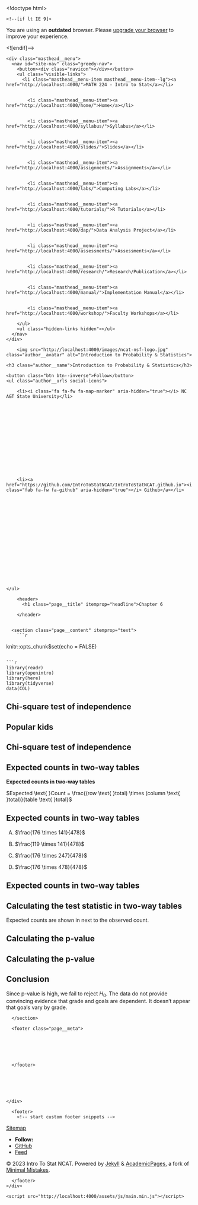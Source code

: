 

<!doctype html>
<html lang="en" class="no-js">
  <head>
    

<meta charset="utf-8">



<!-- begin SEO -->









<title>Chapter 6   MATH 224 - Intro to Stat</title>







<meta property="og:locale" content="en-US">
<meta property="og:site_name" content="MATH 224 - Intro to Stat">
<meta property="og:title" content="Chapter 6">


  <link rel="canonical" href="http://localhost:4000/files/Slides/PDFSlides/Chapter%206/Section%206.4%20Chi%20Square%20Test%20of%20Independence/Section6.4-ChiSquareTestOfIndependence.rmd">
  <meta property="og:url" content="http://localhost:4000/files/Slides/PDFSlides/Chapter%206/Section%206.4%20Chi%20Square%20Test%20of%20Independence/Section6.4-ChiSquareTestOfIndependence.rmd">







  

  












  <script type="application/ld+json">
    {
      "@context" : "http://schema.org",
      "@type" : "Person",
      "name" : "Intro To Stat NCAT",
      "url" : "http://localhost:4000",
      "sameAs" : null
    }
  </script>






<!-- end SEO -->


<link href="http://localhost:4000/feed.xml" type="application/atom+xml" rel="alternate" title="MATH 224 - Intro to Stat Feed">

<!-- http://t.co/dKP3o1e -->
<meta name="HandheldFriendly" content="True">
<meta name="MobileOptimized" content="320">
<meta name="viewport" content="width=device-width, initial-scale=1.0">

<script>
  document.documentElement.className = document.documentElement.className.replace(/\bno-js\b/g, '') + ' js ';
</script>

<!-- For all browsers -->
<link rel="stylesheet" href="http://localhost:4000/assets/css/main.css">

<meta http-equiv="cleartype" content="on">
    

<!-- start custom head snippets -->

<link rel="apple-touch-icon" sizes="57x57" href="http://localhost:4000/images/apple-touch-icon-57x57.png?v=M44lzPylqQ">
<link rel="apple-touch-icon" sizes="60x60" href="http://localhost:4000/images/apple-touch-icon-60x60.png?v=M44lzPylqQ">
<link rel="apple-touch-icon" sizes="72x72" href="http://localhost:4000/images/apple-touch-icon-72x72.png?v=M44lzPylqQ">
<link rel="apple-touch-icon" sizes="76x76" href="http://localhost:4000/images/apple-touch-icon-76x76.png?v=M44lzPylqQ">
<link rel="apple-touch-icon" sizes="114x114" href="http://localhost:4000/images/apple-touch-icon-114x114.png?v=M44lzPylqQ">
<link rel="apple-touch-icon" sizes="120x120" href="http://localhost:4000/images/apple-touch-icon-120x120.png?v=M44lzPylqQ">
<link rel="apple-touch-icon" sizes="144x144" href="http://localhost:4000/images/apple-touch-icon-144x144.png?v=M44lzPylqQ">
<link rel="apple-touch-icon" sizes="152x152" href="http://localhost:4000/images/apple-touch-icon-152x152.png?v=M44lzPylqQ">
<link rel="apple-touch-icon" sizes="180x180" href="http://localhost:4000/images/apple-touch-icon-180x180.png?v=M44lzPylqQ">
<link rel="icon" type="image/png" href="http://localhost:4000/images/favicon-32x32.png?v=M44lzPylqQ" sizes="32x32">
<link rel="icon" type="image/png" href="http://localhost:4000/images/android-chrome-192x192.png?v=M44lzPylqQ" sizes="192x192">
<link rel="icon" type="image/png" href="http://localhost:4000/images/favicon-96x96.png?v=M44lzPylqQ" sizes="96x96">
<link rel="icon" type="image/png" href="http://localhost:4000/images/favicon-16x16.png?v=M44lzPylqQ" sizes="16x16">
<link rel="manifest" href="http://localhost:4000/images/manifest.json?v=M44lzPylqQ">
<link rel="mask-icon" href="http://localhost:4000/images/safari-pinned-tab.svg?v=M44lzPylqQ" color="#000000">
<link rel="shortcut icon" href="/images/favicon.ico?v=M44lzPylqQ">
<meta name="msapplication-TileColor" content="#000000">
<meta name="msapplication-TileImage" content="http://localhost:4000/images/mstile-144x144.png?v=M44lzPylqQ">
<meta name="msapplication-config" content="http://localhost:4000/images/browserconfig.xml?v=M44lzPylqQ">
<meta name="theme-color" content="#ffffff">
<link rel="stylesheet" href="http://localhost:4000/assets/css/academicons.css"/>

<script type="text/x-mathjax-config"> MathJax.Hub.Config({ TeX: { equationNumbers: { autoNumber: "all" } } }); </script>
<script type="text/x-mathjax-config">
  MathJax.Hub.Config({
    tex2jax: {
      inlineMath: [ ['$','$'], ["\\(","\\)"] ],
      processEscapes: true
    }
  });
</script>
<script src='https://cdnjs.cloudflare.com/ajax/libs/mathjax/2.7.4/latest.js?config=TeX-MML-AM_CHTML' async></script>

<!-- end custom head snippets -->

  </head>

  <body>

    <!--[if lt IE 9]>
<div class="notice--danger align-center" style="margin: 0;">You are using an <strong>outdated</strong> browser. Please <a href="http://browsehappy.com/">upgrade your browser</a> to improve your experience.</div>
<![endif]-->
    

<div class="masthead">
  <div class="masthead__inner-wrap">
    <div class="masthead__menu">
      <nav id="site-nav" class="greedy-nav">
        <button><div class="navicon"></div></button>
        <ul class="visible-links">
          <li class="masthead__menu-item masthead__menu-item--lg"><a href="http://localhost:4000/">MATH 224 - Intro to Stat</a></li>
          
            
            <li class="masthead__menu-item"><a href="http://localhost:4000/home/">Home</a></li>
          
            
            <li class="masthead__menu-item"><a href="http://localhost:4000/syllabus/">Syllabus</a></li>
          
            
            <li class="masthead__menu-item"><a href="http://localhost:4000/slides/">Slides</a></li>
          
            
            <li class="masthead__menu-item"><a href="http://localhost:4000/assignments/">Assignments</a></li>
          
            
            <li class="masthead__menu-item"><a href="http://localhost:4000/labs/">Computing Labs</a></li>
          
            
            <li class="masthead__menu-item"><a href="http://localhost:4000/tutorials/">R Tutorials</a></li>
          
            
            <li class="masthead__menu-item"><a href="http://localhost:4000/dap/">Data Analysis Project</a></li>
          
            
            <li class="masthead__menu-item"><a href="http://localhost:4000/assessments/">Assessments</a></li>
          
            
            <li class="masthead__menu-item"><a href="http://localhost:4000/research/">Research/Publication</a></li>
          
            
            <li class="masthead__menu-item"><a href="http://localhost:4000/manual/">Implementation Manual</a></li>
          
            
            <li class="masthead__menu-item"><a href="http://localhost:4000/workshop/">Faculty Workshops</a></li>
          
        </ul>
        <ul class="hidden-links hidden"></ul>
      </nav>
    </div>
  </div>
</div>

    





<div id="main" role="main">
  


  <div class="sidebar sticky">
  



<div itemscope itemtype="http://schema.org/Person">

  <div class="author__avatar">
    
    	<img src="http://localhost:4000/images/ncat-nsf-logo.jpg" class="author__avatar" alt="Introduction to Probability & Statistics">
    
  </div>

  <div class="author__content">
    <h3 class="author__name">Introduction to Probability & Statistics</h3>
    
  </div>

  <div class="author__urls-wrapper">
    <button class="btn btn--inverse">Follow</button>
    <ul class="author__urls social-icons">
      
        <li><i class="fa fa-fw fa-map-marker" aria-hidden="true"></i> NC A&T State University</li>
      
      
      
      
      
       
      
      
      
      
      
      
      
      
      
        <li><a href="https://github.com/IntroToStatNCAT/IntroToStatNCAT.github.io"><i class="fab fa-fw fa-github" aria-hidden="true"></i> Github</a></li>
      
      
      
      
      
      
      
      
      
      
      
      
      
      
      
      
      
      
    </ul>
  </div>
</div>

  
  </div>


  <article class="page" itemscope itemtype="http://schema.org/CreativeWork">
    <meta itemprop="headline" content="Chapter 6">
    
    
    

    <div class="page__inner-wrap">
      
        <header>
          <h1 class="page__title" itemprop="headline">Chapter 6
</h1>
          
        
        
        
        
             
        
    
        </header>
      

      <section class="page__content" itemprop="text">
        ```r
knitr::opts_chunk$set(echo = FALSE)
```

```r
library(readr)
library(openintro)
library(here)
library(tidyverse)
data(COL)
```


# Chi-square test of independence

## Popular kids

\alert{In the dataset \texttt{popular}, students in grades 4-6 were asked whether good grades, athletic ability, or popularity was most important to them. A two-way table separating the students by grade and by choice of most important factor is shown below. Do these data provide evidence to suggest that goals vary by grade?}

\begin{multicols}{2}

\begin{table}[]
\begin{tabular}{rrrr}
\hline
    & Grades & Popular & Sports \\ \hline
$4^{th}$ & 63     & 31      & 25     \\
$5^{th}$ & 88     & 55      & 33     \\
$6^{th}$ & 96     & 55      & 32     \\ \hline
\end{tabular}
\end{table}

\columnbreak

\includegraphics[width=1\columnwidth]{popular_mosaic.pdf}

\end{multicols}


## Chi-square test of independence

\begin{itemize}
\item The hypotheses are:
\begin{itemize}
\item[$H_0$:] Grade and goals are independent. Goals do not vary by grade.
\item[$H_A$:] Grade and goals are dependent. Goals vary by grade.
\end{itemize}

\pause

\item The test statistic is calculated as
\[ \chi^2_{df} = \sum_{i = 1}^{k} \frac{(O - E)^2}{E} \quad \text{ where } \quad df = (R - 1) \times (C - 1), \]
where $k$ is the number of cells, $R$ is the number of rows, and $C$ is the number of columns.

\noindent\rule{4cm}{0.4pt}

\alert{Note:} We calculate $df$ differently for one-way and two-way tables.

\pause

\item The p-value is the area under the $\chi^2_{df}$ curve, above the calculated test statistic.

\end{itemize}


## Expected counts in two-way tables

**Expected counts in two-way tables**

$Expected \text{ }Count = \frac{(row \text{ }total) \times (column \text{ }total)}{table \text{ }total}$

\pause

\begin{table}[]
\begin{tabular}{rrrr|r}
\hline
    & Grades & Popular & Sports & Total\\ \hline
$4^{th}$ & \textcolor{red}{63}     & \textcolor{blue}{31}      & 25 & 119    \\
$5^{th}$ & 88     & 55      & 33 & 176     \\
$6^{th}$ & 96     & 55      & 32 & 183     \\ \hline
Total	& 247	& 141	& 90	& 478 \\
\end{tabular}
\end{table}


\pause

\textcolor{red}{$E_{row~1, col~1} = \frac{119 \times 247}{478} = 61$}

\pause

\textcolor{blue}{$E_{row~1, col~2} = \frac{119 \times 141}{478} = 35$}

## Expected counts in two-way tables

\alert{What is the expected count for the highlighted cell?}

\begin{table}[]
\begin{tabular}{rrrr|r}
\hline
    & Grades & Popular & Sports & Total\\ \hline
$4^{th}$ & 63     & 31      & 25 & 119    \\
$5^{th}$ & 88     & \textcolor{red}{55}      & 33 & 176     \\
$6^{th}$ & 96     & 55      & 32 & 183     \\ \hline
Total	& 247	& 141	& 90	& 478 \\
\end{tabular}
\end{table}

A) $\frac{176 \times 141}{478}$

B) $\frac{119 \times 141}{478}$

C) $\frac{176 \times 247}{478}$

D) $\frac{176 \times 478}{478}$

## Expected counts in two-way tables

\alert{What is the expected count for the highlighted cell?}

\begin{table}[]
\begin{tabular}{rrrr|r}
\hline
    & Grades & Popular & Sports & Total\\ \hline
$4^{th}$ & 63     & 31      & 25 & 119    \\
$5^{th}$ & 88     & \textcolor{red}{55}      & 33 & 176     \\
$6^{th}$ & 96     & 55      & 32 & 183     \\ \hline
Total	& 247	& 141	& 90	& 478 \\
\end{tabular}
\end{table}

\begin{multicols}{2}

A) \textcolor{red}{$\frac{176 \times 141}{478}$}

B) $\frac{119 \times 141}{478}$

C) $\frac{176 \times 247}{478}$

D) $\frac{176 \times 478}{478}$

\columnbreak

\large\alert{\rightarrow 52}

\normalsize\alert{more than expected \# of 5th graders have a goal of being popular}

\end{multicols}


## Calculating the test statistic in two-way tables

Expected counts are shown in \textcolor{blue}{blue} next to the observed count.

\begin{center}
\begin{tabular}{rrrr|r}
  \hline
 & Grades & Popular & Sports	& Total \\ 
  \hline
$4^{th}$ 	&  63 \textcolor{blue}{61} &  31 \textcolor{blue}{35} &  25 \textcolor{blue}{23}	&119 \\ 
$5^{th}$ 	&  88 \textcolor{blue}{91} &  55 \textcolor{blue}{52} &  33 \textcolor{blue}{33}	& 176 \\ 
$6^{th}$	&  96 \textcolor{blue}{95} &  55 \textcolor{blue}{54} &  32 \textcolor{blue}{34}	& 183 \\ 
   \hline
Total	& 247	& 141	& 90	& 478 \\
\end{tabular}
\end{center}

\vspace{0.5cm}

\pause

\begin{eqnarray*} 
\chi^2 &=& \sum \frac{(63 - 61)^2}{61} + \frac{(31 - 35)^2}{35} + \cdots + \frac{(32 - 34)^2}{34} = 1.3121 \\
\pause
df &=& (R - 1) \times (C - 1) = (3 - 1) \times (3 - 1) = 2 \times 2 = 4 
\end{eqnarray*}


## Calculating the p-value

\alert{Which of the following is the correct p-value for this hypothesis test?}

\centering{\textcolor{red}{$\chi^2=1.3121 \qquad df = 4$}}

\begin{multicols}{2}

```r
chiTail <- function(df, U, showdf = TRUE, axes = TRUE){
	par(mar=c(2, 1, 1, 1), mgp=c(2.1, 0.8, 0), las=1)
	
	sd <- sqrt(2*df)
	xmax <- max(df + 4.000102*sd,U+2)
	x <- seq(0, xmax, 0.05)
	y <- dchisq(x, df)
	plot(x, y, type='l', axes=FALSE)

	if(axes == TRUE){
		abline(h=0)
		axis(1, at=c(0,U,xmax+3), label = c(0,U,NA), cex.axis = 3)		
	}
	if(axes == FALSE){
		lines(c(0,xmax), c(0,0))
	}
	
	if(showdf == TRUE){
		text(x = 0.8*xmax, y = 0.5*max(y), paste("df =",df), cex = 3)	
	}	
	
	these <- which(x > U)
	X <- x[c(these[1], these, rev(these)[1])]
	Y <- c(0, y[these], 0)
	polygon(X, Y, col='#569BBD')
}

chiTail(df = 4, U = 1.3121)
axis(1, at = 2.5, label = "1.3121", tick = FALSE, cex.axis = 3)
```

\columnbreak

\raggedright
A) More than 0.3

B) Between 0.3 and 0.2

C) Between 0.2 and 0.1

D) Between 0.1 and 0.05

E) Less than 0.001

\end{multicols}


## Calculating the p-value

\alert{Which of the following is the correct p-value for this hypothesis test?}

\centering{\textcolor{red}{$\chi^2=1.3121 \qquad df = 4$}}

\begin{multicols}{2}

```r
chiTail(df = 4, U = 1.3121)
axis(1, at = 2.5, label = "1.3121", tick = FALSE, cex.axis = 3)
```

\columnbreak

\raggedright
A) **More than 0.3**

B) Between 0.3 and 0.2

C) Between 0.2 and 0.1

D) Between 0.1 and 0.05

E) Less than 0.001

\end{multicols}

## Conclusion

\alert{Do these data provide evidence to suggest that goals vary by grade?}

\begin{itemize}

\item[$H_0$:] Grade and goals are independent. Goals do not vary by grade.

\item[$H_A$:] Grade and goals are dependent. Goals vary by grade. \\

\end{itemize}

\pause

Since p-value is high, we fail to reject $H_0$. The data do not provide convincing evidence that grade and goals are dependent. It doesn't appear that goals vary by grade.

        
      </section>

      <footer class="page__meta">
        
        




      </footer>

      

      


    </div>

    
  </article>

  
  
</div>


    <div class="page__footer">
      <footer>
        <!-- start custom footer snippets -->
<a href="/sitemap/">Sitemap</a>
<!-- end custom footer snippets -->

        

<div class="page__footer-follow">
  <ul class="social-icons">
    
      <li><strong>Follow:</strong></li>
    
    
    
    
      <li><a href="http://github.com/IntroToStatNCAT/IntroToStatNCAT.github.io"><i class="fab fa-github" aria-hidden="true"></i> GitHub</a></li>
    
    
    <li><a href="http://localhost:4000/feed.xml"><i class="fa fa-fw fa-rss-square" aria-hidden="true"></i> Feed</a></li>
  </ul>
</div>

<div class="page__footer-copyright">&copy; 2023 Intro To Stat NCAT. Powered by <a href="http://jekyllrb.com" rel="nofollow">Jekyll</a> &amp; <a href="https://github.com/academicpages/academicpages.github.io">AcademicPages</a>, a fork of <a href="https://mademistakes.com/work/minimal-mistakes-jekyll-theme/" rel="nofollow">Minimal Mistakes</a>.</div>

      </footer>
    </div>

    <script src="http://localhost:4000/assets/js/main.min.js"></script>




  <script>
  (function(i,s,o,g,r,a,m){i['GoogleAnalyticsObject']=r;i[r]=i[r]||function(){
  (i[r].q=i[r].q||[]).push(arguments)},i[r].l=1*new Date();a=s.createElement(o),
  m=s.getElementsByTagName(o)[0];a.async=1;a.src=g;m.parentNode.insertBefore(a,m)
  })(window,document,'script','//www.google-analytics.com/analytics.js','ga');

  ga('create', '', 'auto');
  ga('send', 'pageview');
</script>






  </body>
</html>


